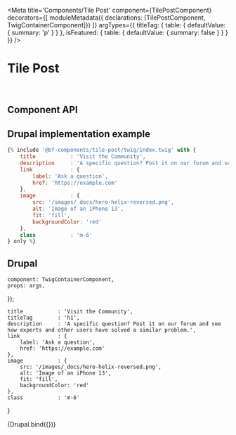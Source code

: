 

<Meta
    title='Components/Tile Post'
    component={TilePostComponent}
    decorators={[
        moduleMetadata({ declarations: [TilePostComponent, TwigContainerComponent]})
    ]}
    argTypes={{
        titleTag: {
            table: { defaultValue: { summary: 'p' } }
        },
        isFeatured: {
            table: { defaultValue: { summary: false } }
        }
    }}
/>


# Tile Post

<br/>



## Component API

<Props of={TilePostComponent} />



## Drupal implementation example

```jsx
{% include '@bf-components/tile-post/twig/index.twig' with {
    title           : 'Visit the Community',
    description     : 'A specific question? Post it on our forum and see how experts and other users have solved a similar problem.',
    link            : {
        label: 'Ask a question',
        href: 'https://example.com'
    },
    image           : {
        src: '/images/_docs/hero-helix-reversed.png',
        alt: 'Image of an iPhone 13',
        fit: 'fill',
        backgroundColor: 'red'
    },
    class           : 'm-6'
} only %}
```



## Drupal

    component: TwigContainerComponent,
    props: args,
});

    title           : 'Visit the Community',
    titleTag        : 'h1',
    description     : 'A specific question? Post it on our forum and see how experts and other users have solved a similar problem.',
    link            : {
        label: 'Ask a question',
        href: 'https://example.com'
    },
    image           : {
        src: '/images/_docs/hero-helix-reversed.png',
        alt: 'Image of an iPhone 13',
        fit: 'fill',
        backgroundColor: 'red'
    },
    class           : 'm-6'
}

<Canvas withSource='none'>
    <Story
        name='Drupal'
        height='600px'
        args={{
            elementPath: 'components/tile-post/_doc/template.drupal',
            ...commonProps
        }}
    >
        {Drupal.bind({})}
    </Story>
</Canvas>